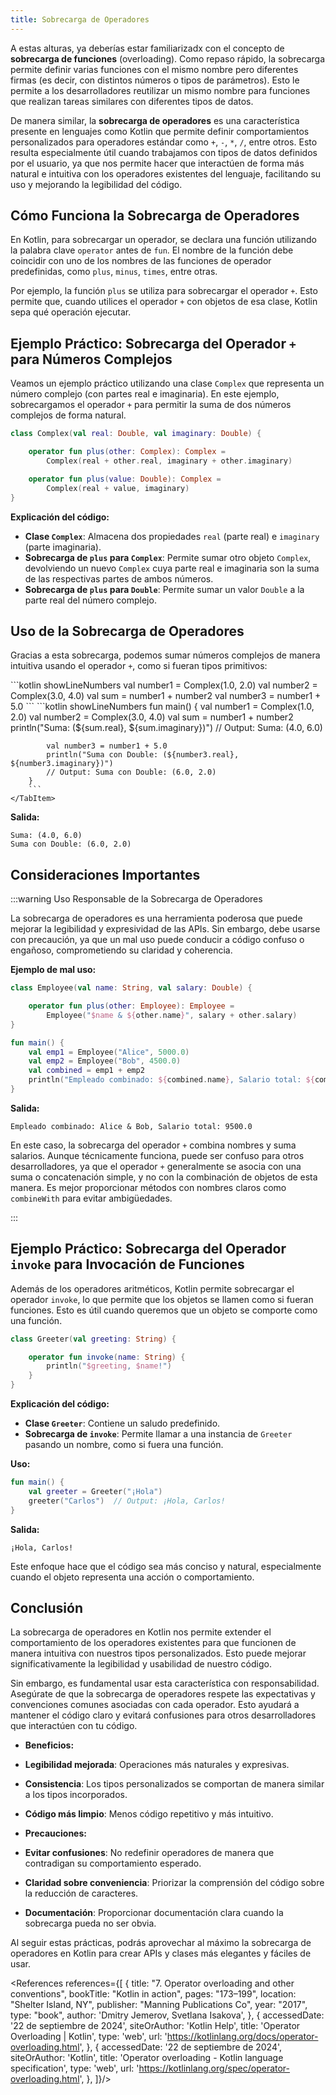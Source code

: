 ```yaml
---
title: Sobrecarga de Operadores
---
```


<ReadingTime />

A estas alturas, ya deberías estar familiarizadx con el concepto de **sobrecarga de funciones** (overloading). Como repaso rápido, la sobrecarga permite definir varias funciones con el mismo nombre pero diferentes firmas (es decir, con distintos números o tipos de parámetros). Esto le permite a los desarrolladores reutilizar un mismo nombre para funciones que realizan tareas similares con diferentes tipos de datos.

De manera similar, la **sobrecarga de operadores** es una característica presente en lenguajes como Kotlin que permite definir comportamientos personalizados para operadores estándar como `+`, `-`, `*`, `/`, entre otros. Esto resulta especialmente útil cuando trabajamos con tipos de datos definidos por el usuario, ya que nos permite hacer que interactúen de forma más natural e intuitiva con los operadores existentes del lenguaje, facilitando su uso y mejorando la legibilidad del código.

## Cómo Funciona la Sobrecarga de Operadores

En Kotlin, para sobrecargar un operador, se declara una función utilizando la palabra clave `operator` antes de `fun`. El nombre de la función debe coincidir con uno de los nombres de las funciones de operador predefinidas, como `plus`, `minus`, `times`, entre otras.

Por ejemplo, la función `plus` se utiliza para sobrecargar el operador `+`. Esto permite que, cuando utilices el operador `+` con objetos de esa clase, Kotlin sepa qué operación ejecutar.

## Ejemplo Práctico: Sobrecarga del Operador `+` para Números Complejos

Veamos un ejemplo práctico utilizando una clase `Complex` que representa un número complejo (con partes real e imaginaria). En este ejemplo, sobrecargamos el operador `+` para permitir la suma de dos números complejos de forma natural.

```kotlin
class Complex(val real: Double, val imaginary: Double) {

    operator fun plus(other: Complex): Complex =
        Complex(real + other.real, imaginary + other.imaginary)

    operator fun plus(value: Double): Complex =
        Complex(real + value, imaginary)
}
```

**Explicación del código:**

- **Clase `Complex`**: Almacena dos propiedades `real` (parte real) e `imaginary` (parte imaginaria).
- **Sobrecarga de `plus` para `Complex`**: Permite sumar otro objeto `Complex`, devolviendo un nuevo `Complex` cuya parte real e imaginaria son la suma de las respectivas partes de ambos números.
- **Sobrecarga de `plus` para `Double`**: Permite sumar un valor `Double` a la parte real del número complejo.

## Uso de la Sobrecarga de Operadores

Gracias a esta sobrecarga, podemos sumar números complejos de manera intuitiva usando el operador `+`, como si fueran tipos primitivos:

<Tabs>
    <TabItem label={"Código esencial"} value={"Código esencial"}>
        ```kotlin showLineNumbers
        val number1 = Complex(1.0, 2.0)
        val number2 = Complex(3.0, 4.0)
        val sum = number1 + number2
        val number3 = number1 + 5.0
        ```
    </TabItem>
    <TabItem label={"Código completo"} value={"Código completo"}>
        ```kotlin showLineNumbers
        fun main() {
            val number1 = Complex(1.0, 2.0)
            val number2 = Complex(3.0, 4.0)
            val sum = number1 + number2
            println("Suma: (${sum.real}, ${sum.imaginary})")
            // Output: Suma: (4.0, 6.0)

            val number3 = number1 + 5.0
            println("Suma con Double: (${number3.real}, ${number3.imaginary})")
            // Output: Suma con Double: (6.0, 2.0)
        }
        ```
    </TabItem>
</Tabs>

**Salida:**

```
Suma: (4.0, 6.0)
Suma con Double: (6.0, 2.0)
```

## Consideraciones Importantes

:::warning Uso Responsable de la Sobrecarga de Operadores

La sobrecarga de operadores es una herramienta poderosa que puede mejorar la legibilidad y expresividad de las APIs. Sin embargo, debe usarse con precaución, ya que un mal uso puede conducir a código confuso o engañoso, comprometiendo su claridad y coherencia.

**Ejemplo de mal uso:**

```kotlin
class Employee(val name: String, val salary: Double) {

    operator fun plus(other: Employee): Employee =
        Employee("$name & ${other.name}", salary + other.salary)
}

fun main() {
    val emp1 = Employee("Alice", 5000.0)
    val emp2 = Employee("Bob", 4500.0)
    val combined = emp1 + emp2
    println("Empleado combinado: ${combined.name}, Salario total: ${combined.salary}")
}
```

**Salida:**

```
Empleado combinado: Alice & Bob, Salario total: 9500.0
```

En este caso, la sobrecarga del operador `+` combina nombres y suma salarios. Aunque técnicamente funciona, puede ser confuso para otros desarrolladores, ya que el operador `+` generalmente se asocia con una suma o concatenación simple, y no con la combinación de objetos de esta manera. Es mejor proporcionar métodos con nombres claros como `combineWith` para evitar ambigüedades.

:::

## Ejemplo Práctico: Sobrecarga del Operador `invoke` para Invocación de Funciones

Además de los operadores aritméticos, Kotlin permite sobrecargar el operador `invoke`, lo que permite que los objetos se llamen como si fueran funciones. Esto es útil cuando queremos que un objeto se comporte como una función.

```kotlin
class Greeter(val greeting: String) {

    operator fun invoke(name: String) {
        println("$greeting, $name!")
    }
}
```

**Explicación del código:**

- **Clase `Greeter`**: Contiene un saludo predefinido.
- **Sobrecarga de `invoke`**: Permite llamar a una instancia de `Greeter` pasando un nombre, como si fuera una función.

**Uso:**

```kotlin
fun main() {
    val greeter = Greeter("¡Hola")
    greeter("Carlos")  // Output: ¡Hola, Carlos!
}
```

**Salida:**

```
¡Hola, Carlos!
```

Este enfoque hace que el código sea más conciso y natural, especialmente cuando el objeto representa una acción o comportamiento.

## Conclusión

La sobrecarga de operadores en Kotlin nos permite extender el comportamiento de los operadores existentes para que funcionen de manera intuitiva con nuestros tipos personalizados. Esto puede mejorar significativamente la legibilidad y usabilidad de nuestro código.

Sin embargo, es fundamental usar esta característica con responsabilidad. Asegúrate de que la sobrecarga de operadores respete las expectativas y convenciones comunes asociadas con cada operador. Esto ayudará a mantener el código claro y evitará confusiones para otros desarrolladores que interactúen con tu código.

- **Beneficios:**
- **Legibilidad mejorada**: Operaciones más naturales y expresivas.
- **Consistencia**: Los tipos personalizados se comportan de manera similar a los tipos incorporados.
- **Código más limpio**: Menos código repetitivo y más intuitivo.

- **Precauciones:**
- **Evitar confusiones**: No redefinir operadores de manera que contradigan su comportamiento esperado.
- **Claridad sobre conveniencia**: Priorizar la comprensión del código sobre la reducción de caracteres.
- **Documentación**: Proporcionar documentación clara cuando la sobrecarga pueda no ser obvia.

Al seguir estas prácticas, podrás aprovechar al máximo la sobrecarga de operadores en Kotlin para crear APIs y clases más elegantes y fáciles de usar.

<References references={[
    {
        title: "7. Operator overloading and other conventions",
        bookTitle: "Kotlin in action",
        pages: "173–199",
        location: "Shelter Island, NY",
        publisher: "Manning Publications Co",
        year: "2017",
        type: "book",
        author: 'Dmitry Jemerov, Svetlana Isakova',
    },
    {
        accessedDate: '22 de septiembre de 2024',
        siteOrAuthor: 'Kotlin Help',
        title: 'Operator Overloading | Kotlin',
        type: 'web',
        url: 'https://kotlinlang.org/docs/operator-overloading.html',
    },
    {
        accessedDate: '22 de septiembre de 2024',
        siteOrAuthor: 'Kotlin',
        title: 'Operator overloading - Kotlin language specification',
        type: 'web',
        url: 'https://kotlinlang.org/spec/operator-overloading.html',
    },
]}/>
